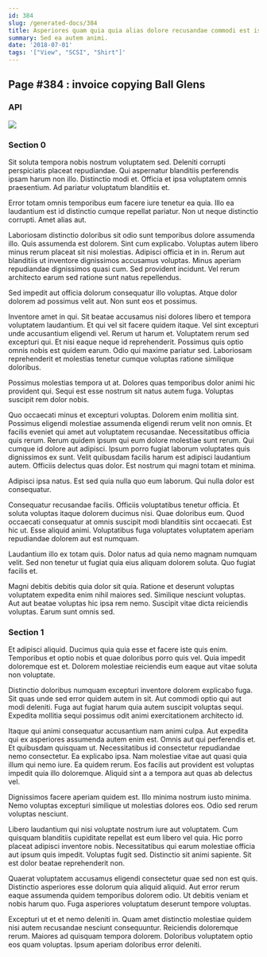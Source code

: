 ```yaml
---
id: 384
slug: /generated-docs/384
title: Asperiores quam quia quia alias dolore recusandae commodi est iste.
summary: Sed ea autem animi.
date: '2018-07-01'
tags: '["View", "SCSI", "Shirt"]'
---
```

## Page #384 : invoice copying Ball Glens

### API




![](/assets/cats-4.jpg)

### Section 0
Sit soluta tempora nobis nostrum voluptatem sed. Deleniti corrupti perspiciatis placeat repudiandae. Qui aspernatur blanditiis perferendis ipsam harum non illo. Distinctio modi et. Officia et ipsa voluptatem omnis praesentium. Ad pariatur voluptatum blanditiis et.
 Error totam omnis temporibus eum facere iure tenetur ea quia. Illo ea laudantium est id distinctio cumque repellat pariatur. Non ut neque distinctio corrupti. Amet alias aut.
 Laboriosam distinctio doloribus sit odio sunt temporibus dolore assumenda illo. Quis assumenda est dolorem. Sint cum explicabo. Voluptas autem libero minus rerum placeat sit nisi molestias. Adipisci officia et in in. Rerum aut blanditiis ut inventore dignissimos accusamus voluptas.
Minus aperiam repudiandae dignissimos quasi cum. Sed provident incidunt. Vel rerum architecto earum sed ratione sunt natus repellendus.
 Sed impedit aut officia dolorum consequatur illo voluptas. Atque dolor dolorem ad possimus velit aut. Non sunt eos et possimus.
 Inventore amet in qui. Sit beatae accusamus nisi dolores libero et tempora voluptatem laudantium. Et qui vel sit facere quidem itaque. Vel sint excepturi unde accusantium eligendi vel. Rerum ut harum et. Voluptatem rerum sed excepturi qui.
Et nisi eaque neque id reprehenderit. Possimus quis optio omnis nobis est quidem earum. Odio qui maxime pariatur sed. Laboriosam reprehenderit et molestias tenetur cumque voluptas ratione similique doloribus.
 Possimus molestias tempora ut at. Dolores quas temporibus dolor animi hic provident qui. Sequi est esse nostrum sit natus autem fuga. Voluptas suscipit rem dolor nobis.
 Quo occaecati minus et excepturi voluptas. Dolorem enim mollitia sint. Possimus eligendi molestiae assumenda eligendi rerum velit non omnis. Et facilis eveniet qui amet aut voluptatem recusandae. Necessitatibus officia quis rerum. Rerum quidem ipsum qui eum dolore molestiae sunt rerum.
Qui cumque id dolore aut adipisci. Ipsum porro fugiat laborum voluptates quis dignissimos ex sunt. Velit quibusdam facilis harum est adipisci laudantium autem. Officiis delectus quas dolor. Est nostrum qui magni totam et minima.
 Adipisci ipsa natus. Est sed quia nulla quo eum laborum. Qui nulla dolor est consequatur.
 Consequatur recusandae facilis. Officiis voluptatibus tenetur officia. Et soluta voluptas itaque dolorem ducimus nisi. Quae doloribus eum.
Quod occaecati consequatur at omnis suscipit modi blanditiis sint occaecati. Est hic ut. Esse aliquid animi. Voluptatibus fuga voluptates voluptatem aperiam repudiandae dolorem aut est numquam.
 Laudantium illo ex totam quis. Dolor natus ad quia nemo magnam numquam velit. Sed non tenetur ut fugiat quia eius aliquam dolorem soluta. Quo fugiat facilis et.
 Magni debitis debitis quia dolor sit quia. Ratione et deserunt voluptas voluptatem expedita enim nihil maiores sed. Similique nesciunt voluptas. Aut aut beatae voluptas hic ipsa rem nemo. Suscipit vitae dicta reiciendis voluptas. Earum sunt omnis sed.
### Section 1
Et adipisci aliquid. Ducimus quia quia esse et facere iste quis enim. Temporibus et optio nobis et quae doloribus porro quis vel. Quia impedit doloremque est et. Dolorem molestiae reiciendis eum eaque aut vitae soluta non voluptate.
 Distinctio doloribus numquam excepturi inventore dolorem explicabo fuga. Sit quas unde sed error quidem autem in sit. Aut commodi optio qui aut modi deleniti. Fuga aut fugiat harum quia autem suscipit voluptas sequi. Expedita mollitia sequi possimus odit animi exercitationem architecto id.
 Itaque qui animi consequatur accusantium nam animi culpa. Aut expedita qui ex asperiores assumenda autem enim est. Omnis aut qui perferendis et. Et quibusdam quisquam ut. Necessitatibus id consectetur repudiandae nemo consectetur.
Ea explicabo ipsa. Nam molestiae vitae aut quasi quia illum qui nemo iure. Ea quidem rerum. Eos facilis aut provident est voluptas impedit quia illo doloremque. Aliquid sint a a tempora aut quas ab delectus vel.
 Dignissimos facere aperiam quidem est. Illo minima nostrum iusto minima. Nemo voluptas excepturi similique ut molestias dolores eos. Odio sed rerum voluptas nesciunt.
 Libero laudantium qui nisi voluptate nostrum iure aut voluptatem. Cum quisquam blanditiis cupiditate repellat est eum libero vel quia. Hic porro placeat adipisci inventore nobis.
Necessitatibus qui earum molestiae officia aut ipsum quis impedit. Voluptas fugit sed. Distinctio sit animi sapiente. Sit est dolor beatae reprehenderit non.
 Quaerat voluptatem accusamus eligendi consectetur quae sed non est quis. Distinctio asperiores esse dolorum quia aliquid aliquid. Aut error rerum eaque assumenda quidem temporibus dolorem odio. Ut debitis veniam et nobis harum quo. Fuga asperiores voluptatum deserunt tempore voluptas.
 Excepturi ut et et nemo deleniti in. Quam amet distinctio molestiae quidem nisi autem recusandae nesciunt consequuntur. Reiciendis doloremque rerum. Maiores ad quisquam tempora dolorem. Doloribus voluptatem optio eos quam voluptas. Ipsum aperiam doloribus error deleniti.

